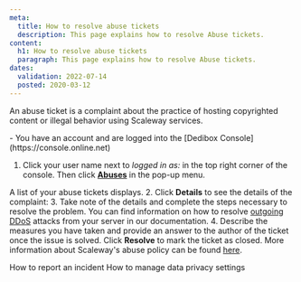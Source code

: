 ```yaml
---
meta:
  title: How to resolve abuse tickets
  description: This page explains how to resolve Abuse tickets.
content:
  h1: How to resolve abuse tickets
  paragraph: This page explains how to resolve Abuse tickets.
dates:
  validation: 2022-07-14
  posted: 2020-03-12
---
```


An abuse ticket is a complaint about the practice of hosting copyrighted content or illegal behavior using Scaleway services.

<Message type="requirement">
  - You have an account and are logged into the [Dedibox Console](https://console.online.net) 
</Message>

1. Click your user name next to _logged in as:_ in the top right corner of the console. Then click **[Abuses](https://console-sudo.infra.online.net/en/account/abuses/list)** in the pop-up menu.
    <Lightbox src="scaleway-dedibox-console-abuses-menu.webp" width="300" alt="" />

  A list of your abuse tickets displays.
2. Click **Details** to see the details of the complaint:
    <Lightbox src="scaleway-dedibox-console-abuses-list.webp" width="800" alt="" />
3. Take note of the details and complete the steps necessary to resolve the problem. You can find information on  how to resolve [outgoing DDoS](/compute/instances/reference-content/preventing-outgoing-ddos/) attacks from your server in our documentation.
4. Describe the measures you have taken and provide an answer to the author of the ticket once the issue is solved. Click **Resolve** to mark the ticket as closed.
    <Message type="note">
      More information about Scaleway's abuse policy can be found [here](https://www.scaleway.com/en/abuse-notice/).
    </Message>


<Navigation title="See Also">
  <PreviousButton to="/dedibox-console/my-account/how-to/report-incident">How to report an incident</PreviousButton>
  <NextButton to="/dedibox-console/my-account/how-to/manage-data-settings/">How to manage data privacy settings</NextButton>
</Navigation>